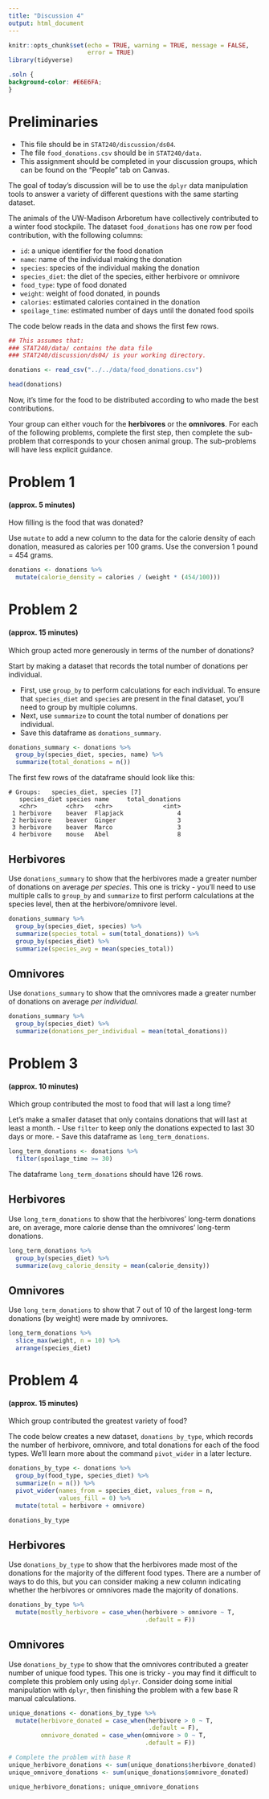 ```yaml
---
title: "Discussion 4"
output: html_document
---
```


```r
knitr::opts_chunk$set(echo = TRUE, warning = TRUE, message = FALSE,
                      error = TRUE)
library(tidyverse)
```

```css
.soln {
background-color: #E6E6FA;
}
```


# Preliminaries

- This file should be in `STAT240/discussion/ds04`.
- The file `food_donations.csv` should be in `STAT240/data`.
- This assignment should be completed in your discussion groups, which can be found on the "People" tab on Canvas.

The goal of today's discussion will be to use the `dplyr` data manipulation tools to answer a variety of different questions with the same starting dataset.

The animals of the UW-Madison Arboretum have collectively contributed to a winter food stockpile.  The dataset `food_donations` has one row per food contribution, with the following columns:

- `id`: a unique identifier for the food donation
- `name`: name of the individual making the donation
- `species`: species of the individual making the donation
- `species_diet`: the diet of the species, either herbivore or omnivore
- `food_type`: type of food donated
- `weight`: weight of food donated, in pounds
- `calories`: estimated calories contained in the donation
- `spoilage_time`: estimated number of days until the donated food spoils

The code below reads in the data and shows the first few rows.

```r
## This assumes that:
### STAT240/data/ contains the data file
### STAT240/discussion/ds04/ is your working directory.

donations <- read_csv("../../data/food_donations.csv")

head(donations)
```

Now, it's time for the food to be distributed according to who made the best contributions.  

Your group can either vouch for the **herbivores** or the **omnivores**.  For each of the following problems, complete the first step, then complete the sub-problem that corresponds to your chosen animal group.  The sub-problems will have less explicit guidance.


# Problem 1
#### (approx. 5 minutes)

How filling is the food that was donated?

Use `mutate` to add a new column to the data for the calorie density of each donation, measured as calories per 100 grams.  Use the conversion 1 pound = 454 grams.

```r
donations <- donations %>%
  mutate(calorie_density = calories / (weight * (454/100)))
```


# Problem 2
#### (approx. 15 minutes)

Which group acted more generously in terms of the number of donations?

Start by making a dataset that records the total number of donations per individual.

- First, use `group_by` to perform calculations for each individual.  To ensure that `species_diet` and `species` are present in the final dataset, you'll need to group by multiple columns.
- Next, use `summarize` to count the total number of donations per individual.
- Save this dataframe as `donations_summary`.

```r
donations_summary <- donations %>%
  group_by(species_diet, species, name) %>%
  summarize(total_donations = n())
```

The first few rows of the dataframe should look like this:
```
# Groups:   species_diet, species [7]
   species_diet species name     total_donations
   <chr>        <chr>   <chr>              <int>
 1 herbivore    beaver  Flapjack               4
 2 herbivore    beaver  Ginger                 3
 3 herbivore    beaver  Marco                  3
 4 herbivore    mouse   Abel                   8
```


## Herbivores

Use `donations_summary` to show that the herbivores made a greater number of donations on average *per species*.  This one is tricky - you'll need to use multiple calls to `group_by` and `summarize` to first perform calculations at the species level, then at the herbivore/omnivore level.

```r
donations_summary %>%
  group_by(species_diet, species) %>%
  summarize(species_total = sum(total_donations)) %>%
  group_by(species_diet) %>%
  summarize(species_avg = mean(species_total))
```


## Omnivores

Use `donations_summary` to show that the omnivores made a greater number of donations on average *per individual*.

```r
donations_summary %>%
  group_by(species_diet) %>%
  summarize(donations_per_individual = mean(total_donations))
```


# Problem 3
#### (approx. 10 minutes)

Which group contributed the most to food that will last a long time?

Let's make a smaller dataset that only contains donations that will last at least a month.
- Use `filter` to keep only the donations expected to last 30 days or more.
- Save this dataframe as `long_term_donations`.

```r
long_term_donations <- donations %>%
  filter(spoilage_time >= 30)
```

The dataframe `long_term_donations` should have 126 rows. 


## Herbivores

Use `long_term_donations` to show that the herbivores' long-term donations are, on average, more calorie dense than the omnivores' long-term donations.

```r
long_term_donations %>%
  group_by(species_diet) %>%
  summarize(avg_calorie_density = mean(calorie_density))
```


## Omnivores

Use `long_term_donations` to show that 7 out of 10 of the largest long-term donations (by weight) were made by omnivores.

```r
long_term_donations %>%
  slice_max(weight, n = 10) %>%
  arrange(species_diet)
```



# Problem 4
#### (approx. 15 minutes)

Which group contributed the greatest variety of food?

The code below creates a new dataset, `donations_by_type`, which records the number of herbivore, omnivore, and total donations for each of the food types.  We'll learn more about the command `pivot_wider` in a later lecture.

```r
donations_by_type <- donations %>%
  group_by(food_type, species_diet) %>%
  summarize(n = n()) %>%
  pivot_wider(names_from = species_diet, values_from = n,
              values_fill = 0) %>%
  mutate(total = herbivore + omnivore)

donations_by_type
```


## Herbivores

Use `donations_by_type` to show that the herbivores made most of the donations for the majority of the different food types.  There are a number of ways to do this, but you can consider making a new column indicating whether the herbivores or omnivores made the majority of donations.

```r
donations_by_type %>%
  mutate(mostly_herbivore = case_when(herbivore > omnivore ~ T,
                                      .default = F))
```


## Omnivores

Use `donations_by_type` to show that the omnivores contributed a greater number of unique food types.  This one is tricky - you may find it difficult to complete this problem only using `dplyr`.  Consider doing some initial manipulation with `dplyr`, then finishing the problem with a few base R manual calculations.

```r
unique_donations <- donations_by_type %>%
  mutate(herbivore_donated = case_when(herbivore > 0 ~ T,
                                       .default = F),
         omnivore_donated = case_when(omnivore > 0 ~ T,
                                      .default = F))

# Complete the problem with base R
unique_herbivore_donations <- sum(unique_donations$herbivore_donated)
unique_omnivore_donations <- sum(unique_donations$omnivore_donated)

unique_herbivore_donations; unique_omnivore_donations
```





